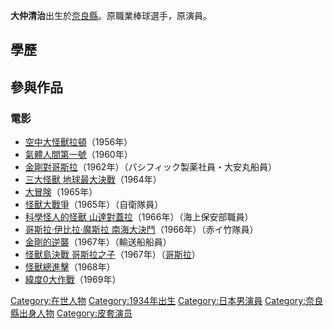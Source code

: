 '''大仲清治'''{{BD|1934年||||}}出生於[[奈良縣|奈良縣]]。原職業棒球選手，原演員。
{{Japanese|japanese=大仲 清治|kana=おおなか せいじ|romaji=Onaka Seiji}}

==學歷==

== 參與作品 ==
=== 電影 === 
*[[空中大怪獸拉頓|空中大怪獸拉頓]]（1956年）
*[[氣體人間第一號|氣體人間第一號]]（1960年）
*[[金剛對哥斯拉|金剛對哥斯拉]]（1962年）（パシフィック製薬社員・大安丸船員）
*[[三大怪獸_地球最大決戰|三大怪獸 地球最大決戰]]（1964年）
*[[大冒険|大冒険]]（1965年）
*[[怪獸大戰爭|怪獸大戰爭]]（1965年）（自衛隊員）
*[[科學怪人的怪獸_山達對蓋拉|科學怪人的怪獸 山達對蓋拉]]（1966年）（海上保安部職員）
*[[哥斯拉·伊比拉·魔斯拉_南海大決鬥|哥斯拉·伊比拉·魔斯拉 南海大決鬥]]（1966年）（赤イ竹隊員）
*[[金剛的逆襲|金剛的逆襲]]（1967年）（輸送船船員）
*[[怪獸島決戰_哥斯拉之子|怪獸島決戰 哥斯拉之子]]（1967年）（[[哥斯拉|哥斯拉]]）
*[[怪獸總進擊|怪獸總進擊]]（1968年）
*[[緯度0大作戰|緯度0大作戰]]（1969年）

{{Godzilla}}
{{DEFAULTSORT:Onaka Seiji}}
[[Category:在世人物|Category:在世人物]]
[[Category:1934年出生|Category:1934年出生]]
[[Category:日本男演員|Category:日本男演員]]
[[Category:奈良縣出身人物|Category:奈良縣出身人物]]
[[Category:皮套演员|Category:皮套演员]]
